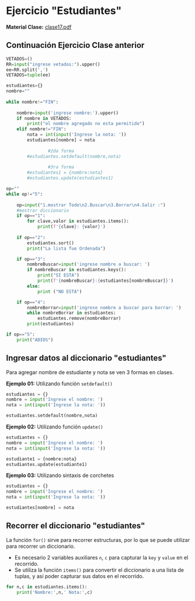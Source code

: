 # Ejercicio "Estudiantes"
**Material Clase:** [clase17.pdf](/inacap/ti3v11/docs/clase17.pdf)

## Continuación Ejercicio Clase anterior

```python
VETADOS=()
RR=input("ingrese vetados:").upper()
ee=RR.split(',')
VETADOS=tuple(ee)

estudiantes={}
nombre=""
    
while nombre!="FIN":
    
    nombre=input('ingrese nombre:').upper()
    if nombre in VETADOS:
        print("el nombre agregado no esta permitido")
    elif nombre!="FIN":
        nota = int(input('Ingrese la nota: '))
        estudiantes[nombre] = nota
        
				#2da forma
        #estudiantes.setdefault(nombre,nota)
				
				#3ra forma
        #estudiantes1 = {nombre:nota}
        #estudiantes.update(estudiantes1)

op=""
while op!="5":
    
    op=input("1.mostrar Todo\n2.Buscar\n3.Borrar\n4.Salir :")
    #mostrar diccionario
    if op=="1":
        for clave,valor in estudiantes.items():
            print(f'{clave}: {valor}')
    
    if op=="2":
        estudiantes.sort()
        print("La lista fue Ordenada")

    if op=="3":
        nombreBuscar=input('ingrese nombre a buscar: ')
        if nombreBuscar in estudiantes.keys():
            print("SI ESTA")
            print(f'{nombreBuscar}:{estudiantes[nombreBuscar]}')
        else:
            print ("NO ESTA")

    if op=="4":
        nombreBorrar=input('ingrese nombre a buscar para borrar: ')
        while nombreBorrar in estudiantes:
            estudiantes.remove(nombreBorrar)
        print(estudiantes)

if op=="5":
    print("ADIOS")
```

## Ingresar datos al diccionario "estudiantes"
Para agregar nombre de estudiante y nota se ven 3 formas en clases.

**Ejemplo 01:** Utilizando función `setdefault()`
```python
estudiantes = {}
nombre = input('Ingrese el nombre: ')
nota = int(input('Ingrese la nota: '))

estudiantes.setdefault(nombre,nota)
```

**Ejemplo 02:** Utilizando función `update()`
```python
estudiantes = {}
nombre = input('Ingrese el nombre: ')
nota = int(input('Ingrese la nota: '))

estudiante1 = {nombre:nota}
estudiantes.update(estudiante1)
```

**Ejemplo 03:** Utilizando sintaxis de corchetes
```python
estudiantes = {}
nombre = input('Ingrese el nombre: ')
nota = int(input('Ingrese la nota: '))

estudiantes[nombre] = nota
```

## Recorrer el diccionario "estudiantes"
La función `for()` sirve para recorrer estructuras, por lo que se puede utilizar para recorrer un diccionario. 

- Es necesario 2 variables auxiliares `n`, `c` para capturar la `key` y `value` en el recorrido.
- Se utiliza la función `items()` para convertir el diccionario a una lista de tuplas, y así poder capturar sus datos en el recorrido.

```python
for n,c in estudiantes.items():
	print('Nombre:',n,'	Nota:',c)
```


